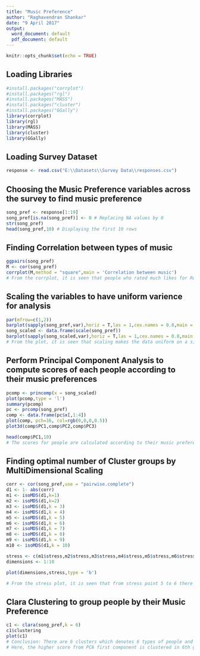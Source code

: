 ---
title: "Music Preference"
author: "Raghavendran Shankar"
date: "9 April 2017"
output:
  word_document: default
  pdf_document: default
---

```{r setup, include=FALSE}
knitr::opts_chunk$set(echo = TRUE)
```

## Loading Libraries

```{r Loading Libraries}
#install.packages("corrplot")
#install.packages("rgl")
#install.packages("MASS")
#install.packages("cluster")
#install.packages("GGally")
library(corrplot)
library(rgl)
library(MASS)
library(cluster)
library(GGally)
```

## Loading Survey Dataset

```{r Loading Dataset}
response <- read.csv("E:\\Datasets\\Survey Data\\responses.csv")
```

## Choosing the Music Preference variables across the survey to find music preference

```{r Music preference subset}
song_pref <- response[1:19]
song_pref[is.na(song_pref)] <- 0 # Replacing NA values by 0
str(song_pref)
head(song_pref,10) # Displaying the first 10 rows
```

## Finding Correlation between types of music

```{r Correlation between the music likes,fig.height=10,fig.width=10}
ggpairs(song_pref)
M <- cor(song_pref)
corrplot(M,method = "square",main = 'Correlation between music')
# From the corrplot, it is seen that people who rated much likes for Rock also likes Punk, Metal or Hardrock, Rock n Roll. People who liked Classical Music also liked Opera; people who liked Pop also liked Dance and Hiphop and Rap. People who liked Alternative Music also liked Rock, Metal and Punk.
```

## Scaling the variables to have uniform varience for analysis

```{r Scaling the variables}
par(mfrow=c(1,2))
barplot(sapply(song_pref,var),horiz = T,las = 1,cex.names = 0.8,main = 'Non-uniform variablity across the music types')
song_scaled <- data.frame(scale(song_pref))
barplot(sapply(song_scaled,var),horiz = T,las = 1,cex.names = 0.8,main = 'Uniformity across the music types')
# From the plot, it is seen that scaling makes the data uniform on a single scale to correctly compute scores from Principal Component Analysis(PCA)
```

## Perform Principal Component Analysis to compute scores of each people according to their music preferences

```{r PCA}
pcomp <- princomp(x = song_scaled)
plot(pcomp,type = 'l')
summary(pcomp)
pc <- prcomp(song_pref)
comp <- data.frame(pc$x[,1:4])
plot(comp, pch=16, col=rgb(0,0,0,0.5))
plot3d(comp$PC1,comp$PC2,comp$PC3)

head(comp$PC1,10)
# The scores for people are calculated according to their music preference. Person 976 gave high ratings (5) to more types of music and person 488 gave low or no ratings for most of the music types.
```

## Finding optimal number of Cluster groups by MultiDimensional Scaling

```{r MultiDimensional Scaling}
corr <- cor(song_pref,use = "pairwise.complete")
d1 <- 1- abs(corr)
m1 <- isoMDS(d1,k=1)
m2 <- isoMDS(d1,k=2)
m3 <- isoMDS(d1,k = 3)
m4 <- isoMDS(d1,k = 4)
m5 <- isoMDS(d1,k = 5)
m6 <- isoMDS(d1,k = 6)
m7 <- isoMDS(d1,k = 7)
m8 <- isoMDS(d1,k = 8)
m9 <- isoMDS(d1,k = 9)
m10 <- isoMDS(d1,k = 10)

stress <- c(m1$stress,m2$stress,m3$stress,m4$stress,m5$stress,m6$stress,m7$stress,m8$stress,m9$stress,m10$stress)
dimensions <- 1:10

plot(dimensions,stress,type = 'b')

# From the stress plot, it is seen that from stress point 5 to 6 there is not much difference and the stress is low. So, 6 clusters were taken for cluster analysis.
```

## Clara Clustering to group people by their Music Preference

```{r Clara Clustering}
c1 <- clara(song_pref,k = 6)
c1$clustering
plot(c1)
# Conclusion: There are 6 clusters which denotes 6 types of people and their different attitudes towards music preferences. The comparison between the first component score of PCA analysis and the clusters gives the same result.
# Here, the higher score from PCA first component is clustered in 6th group which denotes that these people have strong liking towards all types of music followed by 3rd group of people and the lowest scores from PCA is clustered in 4th group which says that these people have low or no rating towards most of the music types.
```

